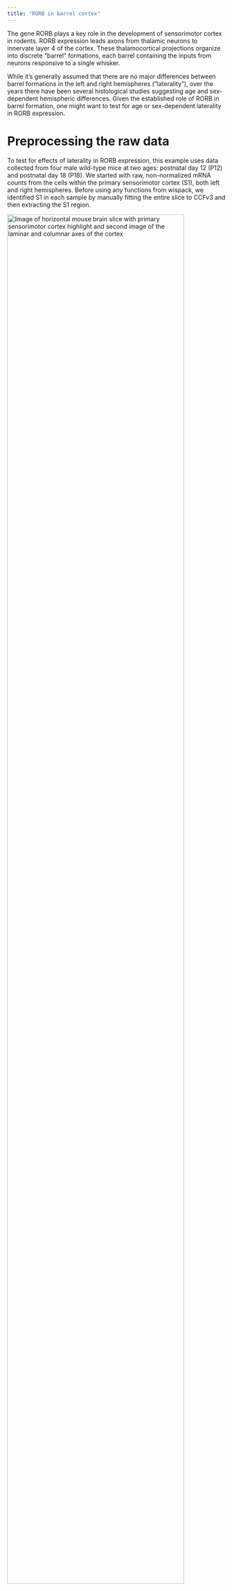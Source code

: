 ```yaml
---
title: "RORB in barrel cortex"
---
```


The gene RORB plays a key role in the development of sensorimotor cortex in rodents. RORB expression leads axons from thalamic neurons to innervate layer 4 of the cortex. These thalamocortical projections organize into discrete "barrel" formations, each barrel containing the inputs from neurons responsive to a single whisker. 

While it's generally assumed that there are no major differences between barrel formations in the left and right hemispheres ("laterality"), over the years there have been several histological studies suggesting age and sex-dependent hemispheric differences. Given the established role of RORB in barrel formation, one might want to test for age or sex-dependent laterality in RORB expression. 

<h1> Preprocessing the raw data </h1>

To test for effects of laterality in RORB expression, this example uses data collected from four male wild-type mice at two ages: postnatal day 12 (P12) and postnatal day 18 (P18). We started with raw, non-normalized mRNA counts from the cells within the primary sensorimotor cortex (S1), both left and right hemispheres. Before using any functions from wispack, we identified S1 in each sample by manually fitting the entire slice to CCFv3 and then extracting the S1 region.

<div class="figure">
  <img src="fig_S1_Rorb.png" alt="Image of horizontal mouse brain slice with primary sensorimotor cortex highlight and second image of the laminar and columnar axes of the cortex" width="90%">
  <p class="caption">Left: Example horizontal slice as reconstructed from MERFISH data. Red highlight indicates the right primary sensorimotor cortex. Right: The right sensorimotor cortex, with RORB molecules in red and laminar and columnar axes labeled.</p>
</div>

As wisp can only model one dimension of spatial variation (at least, as-of the writing of this demo for v1.0), we need to identify this axis and transform the RORB molecule coordinates into it. As we are primarily concerned with how RORB is distributed across cortical layers, the laminar axis is the obviously candidate. Coordinate transformation into an axis of interest must be done outside of wispack. For this case, we wrote a custom coordinate transformation described in this [preprint](https://doi.org/10.1101/2025.06.11.659209) and available as code in this [repo](https://github.com/Oviedo-Lab/wspmm_methods.git) (see function cortical_coordinate_transform in script merfish_preprocessing.R). 

<div class="figure">
  <img src="fig_coordtrans.png" alt="Image showing the steps to transform coordinates from the CCFv3 registration to laminar and columnar axes" width="90%">
  <p class="caption">Visualization of coordinate transform steps from initial CCFv3 registration to laminar and columnar axes.</p>
</div>

<h1> Loading the data </h1>

Wispack contains a csv file with the results of this coordinate transformation applied to the raw data. To start, load this data and print its first few rows: 

```r
countdata <- read.csv(
  system.file(
    "extdata", 
    "S1_laminar_countdata_demo.csv", 
    package = "wispack"
    )
  )

print(head(countdata))
```

As can be seen, the imported data is a data frame with the columns: count, bin, cortex, gene, mouse, hemisphere, age. Although we're focused on RORB, these first few rows show that there are other genes in the data as well. How many? 

```r
num_genes <- length(unique(countdata$gene))
cat("Number of genes:", num_genes, "\n")
```

Which genes? 

```r
cat("Gene names:", paste0(unique(countdata$gene), collapse = ", "))
```

These additional genes are included for two reasons. First, just as RORB is known to be localized to L4, the other genes are also known to be localized to specific layers. So, the modeling results can be compared to known biology in all cases. Second, including multiple genes provides more implicit information for estimating things like random effects, and thus helps to avoid overfitting to any one gene. 

Each row in the data frame represents a cell from the left or right S1 region of one of the four mice. Each cell being represented in multiple rows, one row per gene. Hence, we can find the number of cells by dividing by the number of genes. 

```r
num_cells <- nrow(countdata)/num_genes
cat("Number of cells:", num_cells, "\n")
```

Notice that the count column thus gives the number of molecules of the RNA species listed in the gene column, found in the cell represented by a given row. Each cell, of course, comes from a specific mouse and brain hemisphere, information given in the correspondingly named columns. The age column gives the age of the mouse. 
